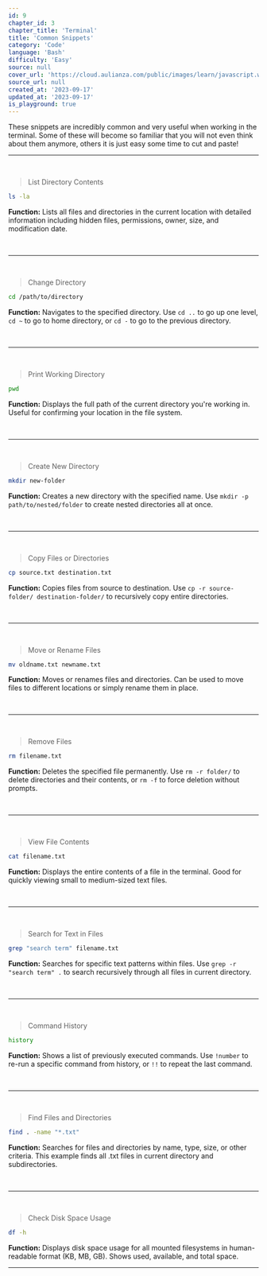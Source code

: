```yaml
---
id: 9
chapter_id: 3
chapter_title: 'Terminal'
title: 'Common Snippets'
category: 'Code'
language: 'Bash'
difficulty: 'Easy'
source: null
cover_url: 'https://cloud.aulianza.com/public/images/learn/javascript.webp'
source_url: null
created_at: '2023-09-17'
updated_at: '2023-09-17'
is_playground: true
---
```


These snippets are incredibly common and very useful when working in the terminal. Some of these will become so familiar that you will not even think about them anymore, others it is just easy some time to cut and paste!

---

<br/>

<span id="ls-list" name="List Directory Contents" data-toc></span>

> List Directory Contents
```bash
ls -la
```
**Function:** Lists all files and directories in the current location with detailed information including hidden files, permissions, owner, size, and modification date.

<br/>

---

<br/>

<span id="change-directory" name="Change Directory" data-toc></span>

> Change Directory
```bash
cd /path/to/directory
```
**Function:** Navigates to the specified directory. Use `cd ..` to go up one level, `cd ~` to go to home directory, or `cd -` to go to the previous directory.

<br/>

---

<br/>

<span id="pwd-directory" name="Show Current Directory" data-toc></span>

> Print Working Directory
```bash
pwd
```
**Function:** Displays the full path of the current directory you're working in. Useful for confirming your location in the file system.

<br/>

---

<br/>

<span id="mkdir" name="Create Directory" data-toc></span>

> Create New Directory
```bash
mkdir new-folder
```
**Function:** Creates a new directory with the specified name. Use `mkdir -p path/to/nested/folder` to create nested directories all at once.

<br/>

---

<br/>

<span id="cp-files" name="Copy" data-toc></span>

> Copy Files or Directories
```bash
cp source.txt destination.txt
```
**Function:** Copies files from source to destination. Use `cp -r source-folder/ destination-folder/` to recursively copy entire directories.

<br/>

---

<br/>

<span id="mv-files" name="Move/Rename Files" data-toc></span>

> Move or Rename Files
```bash
mv oldname.txt newname.txt
```
**Function:** Moves or renames files and directories. Can be used to move files to different locations or simply rename them in place.

<br/>

---

<br/>

<span id="remove-files" name="Remove Files" data-toc></span>

> Remove Files
```bash
rm filename.txt
```
**Function:** Deletes the specified file permanently. Use `rm -r folder/` to delete directories and their contents, or `rm -f` to force deletion without prompts.

<br/>

---

<br/>

<span id="view-file" name="View File" data-toc></span>

> View File Contents
```bash
cat filename.txt
```
**Function:** Displays the entire contents of a file in the terminal. Good for quickly viewing small to medium-sized text files.

<br/>

---

<br/>

<span id="text-search" name="File Text Search" data-toc></span>

> Search for Text in Files
```bash
grep "search term" filename.txt
```
**Function:** Searches for specific text patterns within files. Use `grep -r "search term" .` to search recursively through all files in current directory.

<br/>

---

<br/>

<span id="command-history" name="Command History" data-toc></span>

> Command History
```bash
history
```
**Function:** Shows a list of previously executed commands. Use `!number` to re-run a specific command from history, or `!!` to repeat the last command.

<br/>

---

<br/>

<span id="find" name="Find" data-toc></span>

> Find Files and Directories
```bash
find . -name "*.txt"
```
**Function:** Searches for files and directories by name, type, size, or other criteria. This example finds all .txt files in current directory and subdirectories.

<br/>

---

<br/>

<span id="disk-usage" name="Disk Usage" data-toc></span>

> Check Disk Space Usage
```bash
df -h
```
**Function:** Displays disk space usage for all mounted filesystems in human-readable format (KB, MB, GB). Shows used, available, and total space.

---